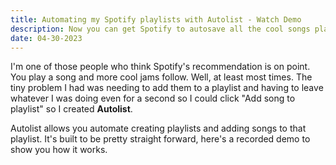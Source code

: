 ```yaml
---
title: Automating my Spotify playlists with Autolist - Watch Demo
description: Now you can get Spotify to autosave all the cool songs playing back to back.
date: 04-30-2023
---
```



<Announcement />

I'm one of those people who think Spotify's recommendation is on point. You play a song and more cool jams follow. Well, at least most times. The tiny problem I had was needing to add them to a playlist and having to leave whatever I was doing even for a second so I could click "Add song to playlist" so I created **Autolist**.

Autolist allows you automate creating playlists and adding songs to that playlist. It's built to be pretty straight forward, here's a recorded demo to show you how it works.

<PostVideo
  title=""
  footer=""
  videoUrl="https://www.loom.com/share/2a75450ad45c4a1c905f8b5042061743?sid=93230a72-f8be-4bdb-93e0-e3ed495b8348"
/>
